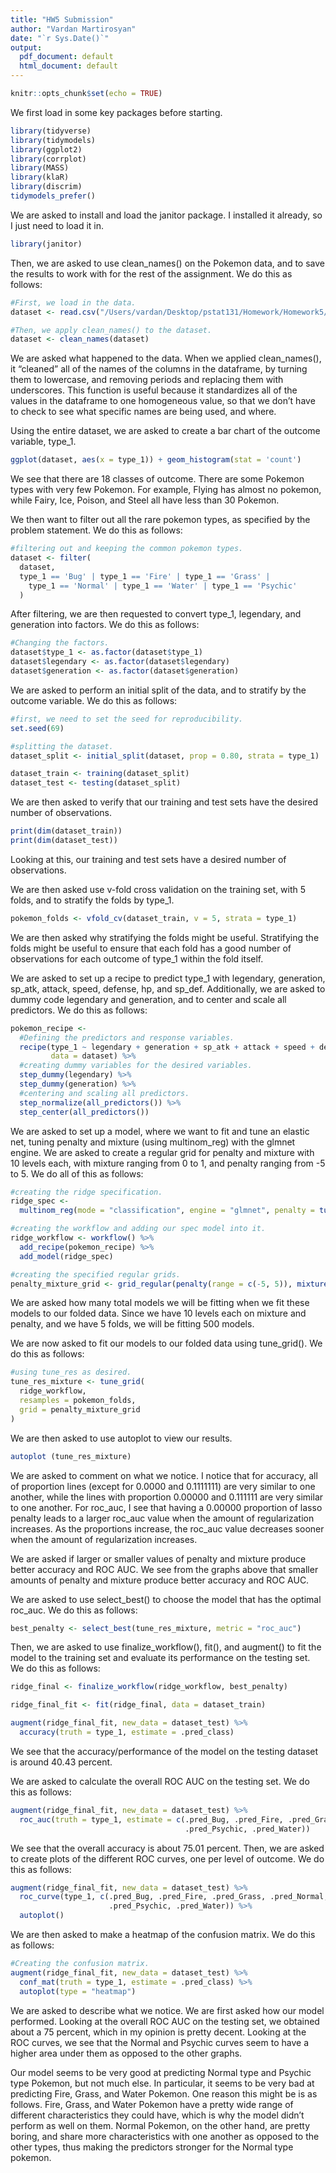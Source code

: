 ```yaml
---
title: "HW5 Submission"
author: "Vardan Martirosyan"
date: "`r Sys.Date()`"
output:
  pdf_document: default
  html_document: default
---
```


```r
knitr::opts_chunk$set(echo = TRUE)
```

We first load in some key packages before starting.
```r
library(tidyverse)
library(tidymodels)
library(ggplot2)
library(corrplot)
library(MASS)
library(klaR)
library(discrim)
tidymodels_prefer()
```






\section*{Question 1}
We are asked to install and load the janitor package. I installed it already, so I just need to load it in.
```r
library(janitor)
```
Then, we are asked to use clean_names() on the Pokemon data, and to save the results to work with for the rest of the assignment. We do this as follows:
```r
#First, we load in the data.
dataset <- read.csv("/Users/vardan/Desktop/pstat131/Homework/Homework5/data/Pokemon.csv")

#Then, we apply clean_names() to the dataset.
dataset <- clean_names(dataset)
```
We are asked what happened to the data. When we applied clean_names(), it "cleaned" all of the names of the columns in the dataframe, by turning them to lowercase, and removing periods and replacing them with underscores. This function is useful because it standardizes all of the values in the dataframe to one homogeneous value, so that we don't have to check to see what specific names are being used, and where.


\section*{Question 2}
Using the entire dataset, we are asked to create a bar chart of the outcome variable, type_1. 
```r
ggplot(dataset, aes(x = type_1)) + geom_histogram(stat = 'count')
```


We see that there are 18 classes of outcome. There are some Pokemon types with very few Pokemon. For example, Flying has almost no pokemon, while Fairy, Ice, Poison, and Steel all have less than 30 Pokemon. 

We then want to filter out all the rare pokemon types, as specified by the problem statement. We do this as follows:
```r
#filtering out and keeping the common pokemon types.
dataset <- filter(
  dataset, 
  type_1 == 'Bug' | type_1 == 'Fire' | type_1 == 'Grass' |
    type_1 == 'Normal' | type_1 == 'Water' | type_1 == 'Psychic'
  )
```
After filtering, we are then requested to convert type_1, legendary, and generation into factors. We do this as follows:
```r
#Changing the factors.
dataset$type_1 <- as.factor(dataset$type_1)
dataset$legendary <- as.factor(dataset$legendary)
dataset$generation <- as.factor(dataset$generation)
```



\section*{Question 3}
We are asked to perform an initial split of the data, and to stratify by the outcome variable. We do this as follows:
```r
#first, we need to set the seed for reproducibility.
set.seed(69)

#splitting the dataset.
dataset_split <- initial_split(dataset, prop = 0.80, strata = type_1)

dataset_train <- training(dataset_split)
dataset_test <- testing(dataset_split)
```
We are then asked to verify that our training and test sets have the desired number of observations.
```r
print(dim(dataset_train))
print(dim(dataset_test))
```
Looking at this, our training and test sets have a desired number of observations.

We are then asked use v-fold cross validation on the training set, with 5 folds, and to stratify the folds by type_1. 
```r
pokemon_folds <- vfold_cv(dataset_train, v = 5, strata = type_1)
```
We are then asked why stratifying the folds might be useful. Stratifying the folds might be useful to ensure that each fold has a good number of observations for each outcome of type_1 within the fold itself.


\section*{Question 4}
We are asked to set up a recipe to predict type_1 with legendary, generation, sp_atk, attack, speed, defense, hp, and sp_def. Additionally, we are asked to dummy code legendary and generation, and to center and scale all predictors. We do this as follows:
```r
pokemon_recipe <-
  #Defining the predictors and response variables.
  recipe(type_1 ~ legendary + generation + sp_atk + attack + speed + defense + hp + sp_def,
         data = dataset) %>%
  #creating dummy variables for the desired variables.
  step_dummy(legendary) %>%
  step_dummy(generation) %>%
  #centering and scaling all predictors.
  step_normalize(all_predictors()) %>%
  step_center(all_predictors())
```


\section*{Question 5}
We are asked to set up a model, where we want to fit and tune an elastic net, tuning penalty and mixture (using multinom_reg) with the glmnet engine. We are asked to create a regular grid for penalty and mixture with 10 levels each, with mixture ranging from 0 to 1, and penalty ranging from -5 to 5. We do all of this as follows:
```r
#creating the ridge specification.
ridge_spec <- 
  multinom_reg(mode = "classification", engine = "glmnet", penalty = tune(), mixture = tune()) 

#creating the workflow and adding our spec model into it.
ridge_workflow <- workflow() %>% 
  add_recipe(pokemon_recipe) %>% 
  add_model(ridge_spec)

#creating the specified regular grids.
penalty_mixture_grid <- grid_regular(penalty(range = c(-5, 5)), mixture(range = c(0,1)), levels = 10)
```
We are asked how many total models we will be fitting when we fit these models to our folded data. Since we have 10 levels each on mixture and penalty, and we have 5 folds, we will be fitting 500 models.


\section*{Question 6}
We are now asked to fit our models to our folded data using tune_grid(). We do this as follows:
```r
#using tune_res as desired.
tune_res_mixture <- tune_grid(
  ridge_workflow,
  resamples = pokemon_folds, 
  grid = penalty_mixture_grid
)
```
We are then asked to use autoplot to view our results.
```r
autoplot (tune_res_mixture)
```


We are asked to comment on what we notice. I notice that for accuracy, all of proportion lines (except for 0.0000 and 0.1111111) are very similar to one another, while the lines with proportion 0.00000 and 0.111111 are very similar to one another. For roc_auc, I see that having a 0.00000 proportion of lasso penalty leads to a larger roc_auc value when the amount of regularization increases. As the proportions increase, the roc_auc value decreases sooner when the amount of regularization increases. 

We are asked if larger or smaller values of penalty and mixture produce better accuracy and ROC AUC. We see from the graphs above that smaller amounts of penalty and mixture produce better accuracy and ROC AUC.


\section*{Question 7}
We are asked to use select_best() to choose the model that has the optimal roc_auc. We do this as follows:
```r
best_penalty <- select_best(tune_res_mixture, metric = "roc_auc")
```
Then, we are asked to use finalize_workflow(), fit(), and augment() to fit the model to the training set and evaluate its performance on the testing set. We do this as follows:
```r
ridge_final <- finalize_workflow(ridge_workflow, best_penalty)

ridge_final_fit <- fit(ridge_final, data = dataset_train)

augment(ridge_final_fit, new_data = dataset_test) %>%
  accuracy(truth = type_1, estimate = .pred_class)
```
We see that the accuracy/performance of the model on the testing dataset is around 40.43 percent.


\section*{Question 8}
We are asked to calculate the overall ROC AUC on the testing set. We do this as follows:
```r
augment(ridge_final_fit, new_data = dataset_test) %>%
  roc_auc(truth = type_1, estimate = c(.pred_Bug, .pred_Fire, .pred_Grass, .pred_Normal,
                                       .pred_Psychic, .pred_Water))
```
We see that the overall accuracy is about 75.01 percent. Then, we are asked to create plots of the different ROC curves, one per level of outcome. We do this as follows:
```r
augment(ridge_final_fit, new_data = dataset_test) %>%
  roc_curve(type_1, c(.pred_Bug, .pred_Fire, .pred_Grass, .pred_Normal,
                      .pred_Psychic, .pred_Water)) %>%
  autoplot()
```


We are then asked to make a heatmap of the confusion matrix. We do this as follows:
```r
#Creating the confusion matrix.
augment(ridge_final_fit, new_data = dataset_test) %>%
  conf_mat(truth = type_1, estimate = .pred_class) %>%
  autoplot(type = "heatmap")
```


We are asked to describe what we notice. We are first asked how our model performed. Looking at the overall ROC AUC on the testing set, we obtained about a 75 percent, which in my opinion is pretty decent. Looking at the ROC curves, we see that the Normal and Psychic curves seem to have a higher area under them as opposed to the other graphs.

Our model seems to be very good at predicting Normal type and Psychic type Pokemon, but not much else. In particular, it seems to be very bad at predicting Fire, Grass, and Water Pokemon. One reason this might be is as follows. Fire, Grass, and Water Pokemon have a pretty wide range of different characteristics they could have, which is why the model didn't perform as well on them. Normal Pokemon, on the other hand, are pretty boring, and share more characteristics with one another as opposed to the other types, thus making the predictors stronger for the Normal type pokemon. 














